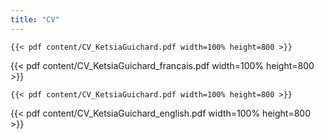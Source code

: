 ```yaml
---
title: "CV"
---
```


::: {.content-visible when-profile="french"}

```         
{{< pdf content/CV_KetsiaGuichard.pdf width=100% height=800 >}}
```

{{< pdf content/CV_KetsiaGuichard_francais.pdf width=100% height=800 >}}
:::

::: {.content-visible when-profile="english"}

```         
{{< pdf content/CV_KetsiaGuichard.pdf width=100% height=800 >}}
```

{{< pdf content/CV_KetsiaGuichard_english.pdf width=100% height=800 >}}
:::